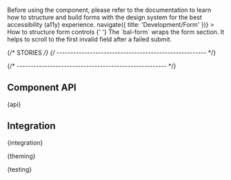 
<Meta of={FormStories} />

<StoryHeading of={FormStories.Basic} hidden></StoryHeading>

<Banner of={FormStories} />

<Lead>
  Before using the component, please refer to the documentation to learn how to structure and build forms with the
  design system for the best accessibility (a11y) experience.
</Lead>

<Unstyled>
  <a
    className="button is-primary mb-x-large mt-normal"
    style={{ width: 'auto' }}
    onClick={() => navigate({ title: 'Development/Form' })}
  >
    How to structure form controls
  </a>
</Unstyled>

<Lead>
  {' '}
  The `bal-form` wraps the form section. It helps to scroll to the first invalid field after a failed submit.
</Lead>

<Canvas of={FormStories.Basic} sourceState="shown" />

<PlaygroundBar of={FormStories.Basic}></PlaygroundBar>

{/* STORIES */}
{/* ------------------------------------------------------ */}

<StoryHeading of={FormStories.Autocomplete}></StoryHeading>

<Canvas of={FormStories.Autocomplete} />

{/* ------------------------------------------------------ */}

## Component API


<Markdown>{api}</Markdown>

## Integration


<Markdown>{integration}</Markdown>


<Markdown>{theming}</Markdown>


<Markdown>{testing}</Markdown>

<Footer>
  <LinkCards>
    <LinkCard
      pageTitle="Development/Form"
      description="The indispensable form controls, designed for maximum clarity. Form elements are used in combination with the CSS grid system"
    />
  </LinkCards>
</Footer>
